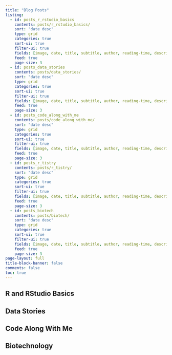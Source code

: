 ```yaml
---
title: "Blog Posts"
listing:
  - id: posts_r_rstudio_basics
    contents: posts/r_rstudio_basics/
    sort: "date desc"
    type: grid
    categories: true
    sort-ui: true
    filter-ui: true
    fields: [image, date, title, subtitle, author, reading-time, description, categories]
    feed: true
    page-size: 3
  - id: posts_data_stories
    contents: posts/data_stories/
    sort: "date desc"
    type: grid
    categories: true
    sort-ui: true
    filter-ui: true
    fields: [image, date, title, subtitle, author, reading-time, description, categories]
    feed: true
    page-size: 3
  - id: posts_code_along_with_me
    contents: posts/code_along_with_me/
    sort: "date desc"
    type: grid
    categories: true
    sort-ui: true
    filter-ui: true
    fields: [image, date, title, subtitle, author, reading-time, description, categories]
    feed: true
    page-size: 3
  - id: posts_r_tistry
    contents: posts/r_tistry/
    sort: "date desc"
    type: grid
    categories: true
    sort-ui: true
    filter-ui: true
    fields: [image, date, title, subtitle, author, reading-time, description, categories]
    feed: true
    page-size: 3    
  - id: posts_biotech
    contents: posts/biotech/
    sort: "date desc"
    type: grid
    categories: true
    sort-ui: true
    filter-ui: true
    fields: [image, date, title, subtitle, author, reading-time, description, categories]
    feed: true
    page-size: 3
page-layout: full
title-block-banner: false
comments: false
toc: true
---
```


## R and RStudio Basics

::: {#posts_r_rstudio_basics}
:::

## Data Stories

::: {#posts_data_stories}
:::

## Code Along With Me

::: {#posts_code_along_with_me}
:::

## Biotechnology

::: {#posts_biotech}
:::
